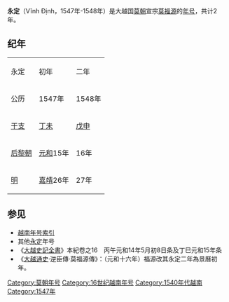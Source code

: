 {{Eranamebox|年号=永定
|起讫时间= 1547年-1548年
|政权= [[莫朝|莫朝]]
|帝王= 宣宗[[莫福源|莫福源]]
|历时= 2年
|timeline=
|说明=
}}
'''永定'''（Vĩnh Định，1547年-1548年）是大越国[[莫朝|莫朝]]宣宗[[莫福源|莫福源]]的[[年号|年号]]，共计2年。

==纪年==

{| class="wikitable" style="text-align:center"
|- style="font-weight:bold"
|永定||初年||二年
|- 
|公历||1547年||1548年
|- 
|[[干支|干支]]||[[丁未|丁未]]||[[戊申|戊申]]
|-
|[[后黎朝|后黎朝]]||[[元和_(後黎莊宗)|元和]]15年||16年
|-
|[[明|明]]||[[嘉靖|嘉靖]]26年||27年
|}

==参见==
*[[越南年号索引|越南年号索引]]
*其他[[永定|永定]]年号
*《[[大越史記全書|大越史記全書]]》本紀卷之16　丙午元和14年5月初8日条及丁巳元和15年条
*《[[大越通史|大越通史]]·逆臣傳·莫福源傳》：（元和十六年）福源改其永定二年為景曆初年。

{{年号|[[广和|广和]]|[[越南年号索引|越南莫朝年号]]|[[景曆|景曆]]}}
{{越南年號}}
[[Category:莫朝年号|Category:莫朝年号]]
[[Category:16世纪越南年号|Category:16世纪越南年号]]
[[Category:1540年代越南|Category:1540年代越南]]
[[Category:1547年|Category:1547年]]